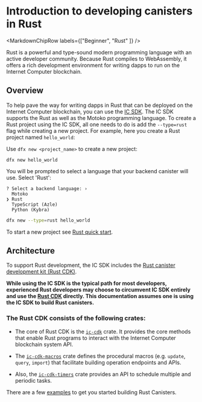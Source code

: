 
# Introduction to developing canisters in Rust

<MarkdownChipRow labels={["Beginner", "Rust" ]} />

Rust is a powerful and type-sound modern programming language with an active developer community. Because Rust compiles to WebAssembly, it offers a rich development environment for writing dapps to run on the Internet Computer blockchain.

## Overview
To help pave the way for writing dapps in Rust that can be deployed on the Internet Computer blockchain, you can use the [IC SDK](/docs/current/developer-docs/getting-started/install/). The IC SDK supports the Rust as well as the Motoko programming language. To create a Rust project using the IC SDK, all one needs to do is add the `--type=rust` flag while creating a new project. For example, here you create a Rust project named `hello_world`:

<Tabs groupId="version">
<TabItem value="0-17-0" label="dfx v0.17.0 or newer" default>

Use `dfx new <project_name>` to create a new project:

```
dfx new hello_world
```

You will be prompted to select a language that your backend canister will use. Select 'Rust':

```
? Select a backend language: ›
  Motoko
❯ Rust
  TypeScript (Azle)
  Python (Kybra)
```

</TabItem>

<TabItem value="0-16-1" label="dfx v0.16.1 or older" default>

```bash
dfx new --type=rust hello_world
```

</TabItem>
</Tabs>

To start a new project see [Rust quick start](4-quickstart.mdx).

## Architecture

To support Rust development, the IC SDK includes the [Rust canister development kit (Rust CDK)](https://github.com/dfinity/cdk-rs).

**While using the IC SDK is the typical path for most developers, experienced Rust developers may choose to circumvent IC SDK entirely and use the [Rust CDK](https://github.com/dfinity/cdk-rs) directly. This documentation assumes one is using the IC SDK to build Rust canisters.**

### The Rust CDK consists of the following crates:
- The core of Rust CDK is the [`ic-cdk`](https://crates.io/crates/ic-cdk) crate. It provides the core methods that enable Rust programs to interact with the Internet Computer blockchain system API.

- The [`ic-cdk-macros`](https://crates.io/crates/ic-cdk-macros) crate defines the procedural macros (e.g. `update`, `query`, `import`) that facilitate building operation endpoints and APIs.

- Also, the [`ic-cdk-timers`](https://crates.io/crates/ic-cdk-timers) crate provides an API to schedule multiple and periodic tasks.

There are a few [examples](https://github.com/dfinity/cdk-rs/tree/main/examples) to get you started building Rust Canisters.

